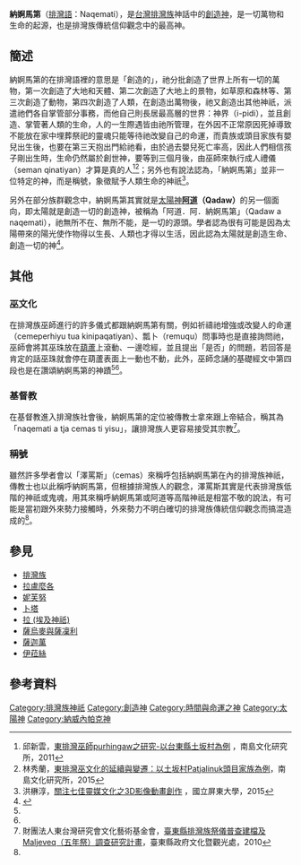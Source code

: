 '''納婀馬第'''（[[排灣語|排灣語]]：Naqemati），是[[台灣|台灣]][[排灣族|排灣族]]神話中的[[創造神|創造神]]，是一切萬物和生命的起源，也是排灣族傳統信仰觀念中的最高神。
==簡述==
納婀馬第的在排灣語裡的意思是「創造的」，祂分批創造了世界上所有一切的萬物，第一次創造了大地和天體、第二次創造了大地上的景物，如草原和森林等、第三次創造了動物，第四次創造了人類，在創造出萬物後，祂又創造出其他神祇，派遣祂們各自掌管部分事務，而他自己則長居最高層的世界：神界（i-pidi），並且創造、掌管著人類的生命，人的一生際遇皆由祂所管理，在外因不正常原因死掉導致不能放在家中埋葬祭祀的靈魂只能等待祂改變自己的命運，而貴族或頭目家族有嬰兒出生後，也要在第三天抱出門給祂看，由於過去嬰兒死亡率高，因此人們相信孩子剛出生時，生命仍然屬於創世神，要等到三個月後，由巫師來執行成人禮儀（seman qinatiyan）才算是真的人<ref name="東排灣巫師purhingaw之研究">邱新雲，[http://paperupload.nttu.edu.tw/CA4BD71DBC8AB41/765d4febf466430b.pdf 東排灣巫師purhingaw之研究-以台東縣土坂村為例] {{Wayback|url=http://paperupload.nttu.edu.tw/CA4BD71DBC8AB41/765d4febf466430b.pdf |date=20201207141639 }}，南島文化研究所，2011</ref><ref name="東排灣巫文化的延續與變遷">林秀蘭，[http://210.240.175.131/CA4BD71DBC8AB41/004b3277570e2efe.pdf 東排灣巫文化的延續與變遷：以土坂村Patjalinuk頭目家族為例]{{Dead link}}，南島文化研究所，2015</ref>；另外也有說法認為，「納婀馬第」並非一位特定的神，而是稱號，象徵賦予人類生命的神祇<ref>洪楙淳，[http://ir.nptu.edu.tw/retrieve/23046/103NPTU0616020-001.pdf 關注七佳靈媒文化之3D影像動畫創作] {{Wayback|url=http://ir.nptu.edu.tw/retrieve/23046/103NPTU0616020-001.pdf |date=20210826224230 }}，國立屏東大學，2015</ref>。

另外在部分族群觀念中，納婀馬第其實就是[[太陽神|太陽神]]'''[[阿道|阿道]]（Qadaw）'''的另一個面向，即太陽就是創造一切的創造神，被稱為「阿道．阿．納婀馬第」（Qadaw a naqemati），祂無所不在、無所不能，是一切的源頭。學者認為很有可能是因為太陽帶來的陽光使作物得以生長、人類也才得以生活，因此認為太陽就是創造生命、創造一切的神<ref>{{cite web |url=http://web.klokah.tw/video/watch.php?vid=515|title=圖畫故事篇 北排灣語7-qadaw a pinaka cemas (太陽神)|accessdate=}}</ref>。

==其他==
===巫文化===
在排灣族巫師進行的許多儀式都跟納婀馬第有關，例如祈禱祂增強或改變人的命運（cemeperhiyu tua kinipaqatiyan）、瓢卜（remuqu）問事時也是直接詢問祂，巫師會將其巫珠放在[[葫蘆|葫蘆]]上滾動、一邊唸經，並且提出「是否」的問題，若回答是肯定的話巫珠就會停在葫蘆表面上一動也不動，此外，巫師念誦的基礎經文中第四段也是在讚頌納婀馬第的神蹟<ref name="東排灣巫師purhingaw之研究"/><ref name="東排灣巫文化的延續與變遷"/>。
===基督教===
在基督教進入排灣族社會後，納婀馬第的定位被傳教士拿來跟上帝結合，稱其為「naqemati a tja cemas ti yisu」，讓排灣族人更容易接受其宗教<ref>財團法人東台灣研究會文化藝術基金會，[http://www.taitung.gov.tw/Upload/RelFile/959/179305/%E6%9C%9F%E6%9C%AB%E5%A0%B1%E5%91%8A%E4%BF%AE%E6%AD%A3%E7%89%88%EF%BC%88%E5%85%A8%EF%BC%89.pdf 臺東縣排灣族祭儀普查建檔及Maljeveq（五年祭）調查研究計畫]，臺東縣政府文化暨觀光處，2010</ref>。
===稱號===
雖然許多學者會以「澤罵斯」（cemas）來稱呼包括納婀馬第在內的排灣族神祇，傳教士也以此稱呼納婀馬第，但根據排灣族人的觀念，澤罵斯其實是代表排灣族低階的神祇或鬼魂，用其來稱呼納婀馬第或阿道等高階神祇是相當不敬的說法，有可能是當初跟外來勢力接觸時，外來勢力不明白確切的排灣族傳統信仰觀念而搞混造成的<ref name="東排灣巫師purhingaw之研究"/>。

==參見==
*[[排灣族|排灣族]]
*[[拉盧麼各|拉盧麼各]]
*[[妮芙努|妮芙努]]
*[[卜塔|卜塔]]
*[[拉_(埃及神祇)|拉 (埃及神祇)]]
*[[薩烏麥與薩凜利|薩烏麥與薩凜利]]
*[[薩迦萬|薩迦萬]]
*[[伊菈絲|伊菈絲]]

==參考資料==
{{reflist}}


[[Category:排灣族神祇|Category:排灣族神祇]]
[[Category:創造神|Category:創造神]]
[[Category:時間與命運之神|Category:時間與命運之神]]
[[Category:太陽神|Category:太陽神]]
[[Category:納威內帕克神|Category:納威內帕克神]]